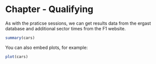 Chapter - Qualifying
========================================================

As with the praticse sessions, we can get results data from the ergast database and additional sector times from the F1 website.



```r
summary(cars)
```

You can also embed plots, for example:

```r
plot(cars)
```


